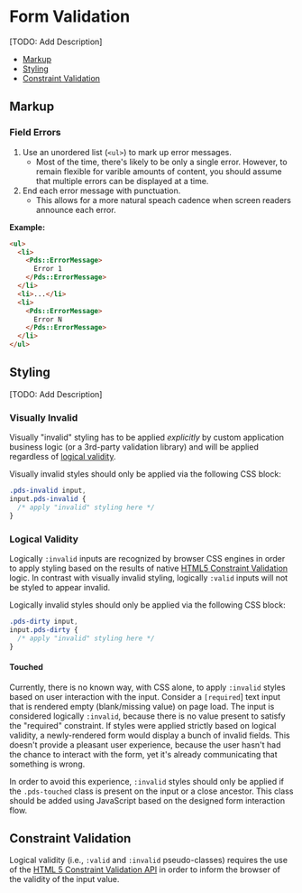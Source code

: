 
<Meta title="Guides / Forms / Validation" />


# Form Validation

[TODO: Add Description]

<!-- TOC -->
- [Markup](#markup)
- [Styling](#styling)
- [Constraint Validation](#constraint-validation)

## Markup

### Field Errors

1. Use an unordered list (`<ul>`) to mark up error messages.
    * Most of the time, there's likely to be only a single error.  However, to remain
      flexible for varible amounts of content, you should assume that multiple errors
      can be displayed at a time.
2. End each error message with punctuation.
    * This allows for a more natural speach cadence when screen readers announce each error.

__Example:__
```html
<ul>
  <li>
    <Pds::ErrorMessage>
      Error 1
    </Pds::ErrorMessage>
  </li>
  <li>...</li>
  <li>
    <Pds::ErrorMessage>
      Error N
    </Pds::ErrorMessage>
  </li>
</ul>
```


## Styling

[TODO: Add Description]


### Visually Invalid

Visually "invalid" styling has to be applied _explicitly_ by custom application
business logic (or a 3rd-party validation library) and will be applied
regardless of [logical validity](#logical-validity).

Visually invalid styles should only be applied via the following CSS block:

```css
.pds-invalid input,
input.pds-invalid {
  /* apply "invalid" styling here */
}
```


### Logical Validity

Logically `:invalid` inputs are recognized by browser CSS engines in order to
apply styling based on the results of native
[HTML5 Constraint Validation](#constraint-validation) logic.  In contrast
with visually invalid styling, logically `:valid` inputs will not be styled to
appear invalid.

Logically invalid styles should only be applied via the following CSS block:

```css
.pds-dirty input,
input.pds-dirty {
  /* apply "invalid" styling here */
}
```


#### Touched

Currently, there is no known way, with CSS alone, to apply `:invalid` styles
based on user interaction with the input.  Consider a `[required`] text input
that is rendered empty (blank/missing value) on page load.  The input is
considered logically `:invalid`, because there is no value present to satisfy
the "required" constraint.  If styles were applied strictly based on logical
validity, a newly-rendered form would display a bunch of invalid fields.  This
doesn't provide a pleasant user experience, because the user hasn't had the
chance to interact with the form, yet it's already communicating that something
is wrong.

In order to avoid this experience, `:invalid` styles should only be applied if
the `.pds-touched` class is present on the input or a close ancestor.  This
class should be added using JavaScript based on the designed form interaction
flow.


## Constraint Validation

Logical validity (i.e., `:valid` and `:invalid` pseudo-classes) requires the use
of the [HTML 5 Constraint Validation API](https://developer.mozilla.org/en-US/docs/Web/Guide/HTML/HTML5/Constraint_validation)
in order to inform the browser of the validity of the input value.
